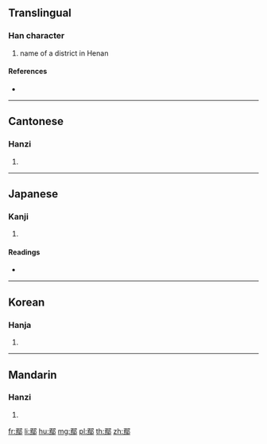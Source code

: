 {{character info/new}}
==Translingual==

===Han character===
{{Han char|rn=163|rad=邑|as=11|sn=14|four=17327|canj=MFNL}}

# name of a district in Henan

====References====
* {{Han ref|kx=1277.040|dkj=39614|dj=1776.160|hdz=63791.040|uh=9122|ud=37154|bh=E46B|bd=58475}}

----

==Cantonese==

===Hanzi===
{{yue-hanzi|jyut=|y=yin1}}

# {{defn|lang=yue|sort=邑11}}

----

==Japanese==

===Kanji===
{{ja-kanji|grade=|rs=邑11}}

# {{defn|lang=ja|sort=邑11}}

====Readings====
* {{ja-readings|on=[[えん]] (en), [[おん]] (on)|kun=|nanori=}}

----

==Korean==

===Hanja===
{{ko-hanja|hangeul=언|eumhun=|rv=eon|mr=ŏn|y=en}}

# {{defn|lang=ko|sort=邑11}}

----

==Mandarin==

===Hanzi===
{{cmn-hanzi|pin=[[yān]] ([[yan1]])|wg=yen<sup>1</sup>}}

# {{defn|lang=cmn|sort=邑11}}

[[fr:鄢]]
[[li:鄢]]
[[hu:鄢]]
[[mg:鄢]]
[[pl:鄢]]
[[th:鄢]]
[[zh:鄢]]